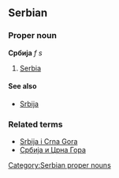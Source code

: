 ==Serbian==
===Proper noun===
'''Србија''' ''f s''
#[[Serbia]]
====See also====
*[[Srbija]]

===Related terms===
*[[Srbija i Crna Gora]]
*[[Србија и Црна Гора]]
[[Category:Serbian proper nouns]]